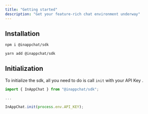 ```yaml
---
title: "Getting started"
description: "Get your feature-rich chat environment underway"
---
```


## Installation

<CodeGroup>

```bash npm
npm i @inappchat/sdk
```

```bash yarn
yarn add @inappchat/sdk
```

</CodeGroup>

## Initialization

To initialize the sdk, all you need to do is call `init` with your <Tooltip tip="You can get this from the dashboard under Settings -> General">API Key</Tooltip>
.

```javascript main.js
import { InAppChat } from "@inappchat/sdk";

...

InAppChat.init(process.env.API_KEY);
```

